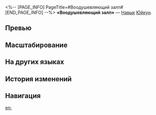 <%-- [PAGE_INFO]
PageTitle=#Воодушевляющий залп#
[END_PAGE_INFO] --%>
{{Навык Инфобокс
|Название         = Воодушевляющий залп
|Изображение      = Навык Воодушевляющий залп.png
|Персонаж         = Юйкун
|Тип              = Навык
|Тэг              = Поддержка
|УронСтойк        = 
|ЭнергияГен       = 30
|Энергия          = 
|Длительность     = 
|Описание         = Получает 2 ур. статуса Ревущая тетива до макс. 2 ур. Когда активен статус Ревущая тетива, сила атаки всех союзников повышается на {{Цвет|Выделенный|40%—88%}}.<br />1 ур. статуса Ревущая тетива снимается после каждого хода союзника, за исключением хода, в котором Юйкун получает статус Ревущая тетива.
|Свойство1        = 
|Масштабирование1 = 
}}
'''«Воодушевляющий залп»''' — [[Навык]] [[Юйкун]].

==Превью==
{{Превью
|Файл = Воодушевляющий залп Превью
}}

==Масштабирование==
{{Масштабирование навыка|тип=Навык
|40%;44%;48%;52%;56%;60%;65%;70%;75%;80%;84%;88%;92%;96%;100%
}}

==На других языках==
{{На других языках
|en   = Emboldening Salvo
|zhs  = 天阙鸣弦
|zht  = 天闕鳴弦
|ja   = {{Rubi|天宮|てんきゅう}}に{{Rubi|鳴|な}}り{{Rubi|響|とよ}}む{{Rubi|弦|つる}}
|ko   = 천궁에 울리는 활
|es   = Salva alentadora
|fr   = Salve de courage
|ru   = Воодушевляющий залп
|th   = Emboldening Salvo
|vi   = Tiếng Đàn Thiên Cung
|de   = Ermutigende Salve
|id   = Emboldening Salvo
|pt   = Saudação Encorajadora
}}

==История изменений==
{{История изменений|3.5}}

==Навигация==
{{Навык Навбокс|Юйкун}}

[[en:]]